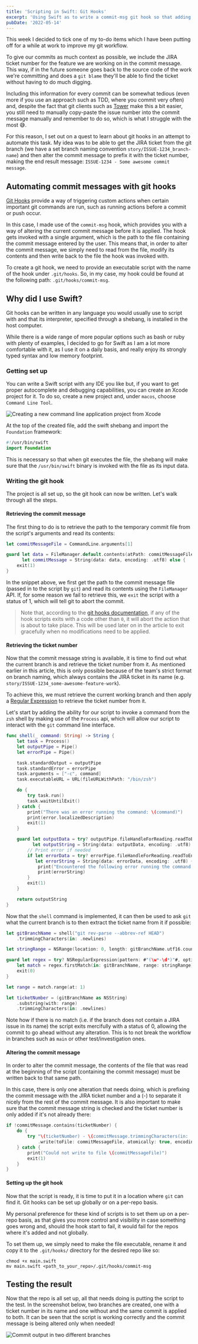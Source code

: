 ```yaml
---
title: 'Scripting in Swift: Git Hooks'
excerpt: 'Using Swift as to write a commit-msg git hook so that adding ticket numbers to a commit message can be automated.'
pubDate: '2022-05-14'
---
```


This week I decided to tick one of my to-do items which I have been putting off for a while at work to improve my git workflow.

To give our commits as much context as possible, we include the JIRA ticket number for the feature we are working on in the commit message. This way, if in the future someone goes back to the source code of the work we're committing and does a `git blame` they'll be able to find the ticket without having to do much digging.

Including this information for every commit can be somewhat tedious (even more if you use an approach such as TDD, where you commit very often) and, despite the fact that git clients such as [Tower](https://www.git-tower.com/mac) make this a bit easier, you still need to manually copy-paste the issue number into the commit message manually and remember to do so, which is what I struggle with the most 😅.

For this reason, I set out on a quest to learn about git hooks in an attempt to automate this task. My idea was to be able to get the JIRA ticket from the git branch (we have a set branch naming convention `story/ISSUE-1234_branch-name`) and then alter the commit message to prefix it with the ticket number, making the end result message: `ISSUE-1234 - Some awesome commit message`.

## Automating commit messages with git hooks

[Git Hooks](https://git-scm.com/book/en/v2/Customizing-Git-Git-Hooks) provide a way of triggering custom actions when certain important git commands are run, such as running actions before a commit or push occur.

In this case, I made use of the `commit-msg` hook, which provides you with a way of altering the current commit message before it is applied. The hook gets invoked with a single argument, which is the path to the file containing the commit message entered by the user. This means that, in order to alter the commit message, we simply need to read from the file, modify its contents and then write back to the file the hook was invoked with.

To create a git hook, we need to provide an executable script with the name of the hook under `.git/hooks`. So, in my case, my hook could be found at the following path: `.git/hooks/commit-msg`.

## Why did I use Swift?

Git hooks can be written in any language you would usually use to script with and that its interpreter, specified through a shebang, is installed in the host computer.

While there is a wide range of more popular options such as bash or ruby with plenty of examples, I decided to go for Swift as I am a lot more comfortable with it, as I use it on a daily basis, and really enjoy its strongly typed syntax and low memory footprint.

### Getting set up

You can write a Swift script with any IDE you like but, if you want to get proper autocomplete and debugging capabilities, you can create an Xcode project for it. To do so, create a new project and, under `macos`, choose `Command Line Tool`.

![Creating a new command line application project from Xcode](/assets/posts/scripting-in-swift-git-hooks/xcode-new-project.png)

At the top of the created file, add the swift shebang and import the `Foundation` framework:

```swift:main.swift
#!/usr/bin/swift
import Foundation
```

This is necessary so that when git executes the file, the shebang will make sure that the `/usr/bin/swift` binary is invoked with the file as its input data.

### Writing the git hook

The project is all set up, so the git hook can now be written. Let's walk through all the steps.

#### Retrieving the commit message

The first thing to do is to retrieve the path to the temporary commit file from the script's arguments and read its contents:

```swift:main.swift
let commitMessageFile = CommandLine.arguments[1]

guard let data = FileManager.default.contents(atPath: commitMessageFile),
      let commitMessage = String(data: data, encoding: .utf8) else {
    exit(1)
}
```

In the snippet above, we first get the path to the commit message file (passed in to the script by `git`) and read its contents using the `FileManager` API. If, for some reason we fail to retrieve this, we `exit` the script with a status of 1, which will tell git to abort the commit.

> Note that, according to the [git hooks documentation](https://git-scm.com/book/en/v2/Customizing-Git-Git-Hooks), if any of the hook scripts exits with a code other than `0`, it will abort the action that is about to take place. This will be used later on in the article to exit gracefully when no modifications need to be applied.

#### Retrieving the ticket number

Now that the commit message string is available, it is time to find out what the current branch is and retrieve the ticket number from it. As mentioned earlier in this article, this is only possible because of the team's strict format on branch naming, which always contains the JIRA ticket in its name (e.g. `story/ISSUE-1234_some-awesome-feature-work`).

To achieve this, we must retrieve the current working branch and then apply a [Regular Expression](https://nshipster.com/swift-regular-expressions/) to retrieve the ticket number from it.

Let's start by adding the ability for our script to invoke a command from the `zsh` shell by making use of the `Process` api, which will allow our script to interact with the `git` command line interface.

```swift:main.swift
func shell(_ command: String) -> String {
    let task = Process()
    let outputPipe = Pipe()
    let errorPipe = Pipe()

    task.standardOutput = outputPipe
    task.standardError = errorPipe
    task.arguments = ["-c", command]
    task.executableURL = URL(fileURLWithPath: "/bin/zsh")

    do {
        try task.run()
        task.waitUntilExit()
    } catch {
        print("There was an error running the command: \(command)")
        print(error.localizedDescription)
        exit(1)
    }

    guard let outputData = try? outputPipe.fileHandleForReading.readToEnd(),
          let outputString = String(data: outputData, encoding: .utf8) else {
        // Print error if needed
        if let errorData = try? errorPipe.fileHandleForReading.readToEnd(),
           let errorString = String(data: errorData, encoding: .utf8) {
            print("Encountered the following error running the command:")
            print(errorString)
        }
        exit(1)
    }

    return outputString
}
```

Now that the `shell` command is implemented, it can then be used to ask `git` what the current branch is to then extract the ticket name from it if possible:

```swift:main.swift
let gitBranchName = shell("git rev-parse --abbrev-ref HEAD")
    .trimmingCharacters(in: .newlines)

let stringRange = NSRange(location: 0, length: gitBranchName.utf16.count)

guard let regex = try? NSRegularExpression(pattern: #"(\w*-\d*)"#, options: .anchorsMatchLines),
    let match = regex.firstMatch(in: gitBranchName, range: stringRange) else {
    exit(0)
}

let range = match.range(at: 1)

let ticketNumber = (gitBranchName as NSString)
    .substring(with: range)
    .trimmingCharacters(in: .newlines)
```

Note how if there is no match (i.e. if the branch does not contain a JIRA issue in its name) the script exits mercifully with a status of 0, allowing the commit to go ahead without any alteration. This is to not break the workflow in branches such as `main` or other test/investigation ones.

#### Altering the commit message

In order to alter the commit message, the contents of the file that was read at the beginning of the script (containing the commit message) must be written back to that same path.

In this case, there is only one alteration that needs doing, which is prefixing the commit message with the JIRA ticket number and a (-) to separate it nicely from the rest of the commit message. It is also important to make sure that the commit message string is checked and the ticket number is only added if it's not already there:

```swift:main.swift
if !commitMessage.contains(ticketNumber) {
    do {
        try "\(ticketNumber) - \(commitMessage.trimmingCharacters(in: .newlines))"
            .write(toFile: commitMessageFile, atomically: true, encoding: .utf8)
    } catch {
        print("Could not write to file \(commitMessageFile)")
        exit(1)
    }
}
```

#### Setting up the git hook

Now that the script is ready, it is time to put it in a location where `git` can find it. Git hooks can be set up globally or on a per-repo basis.

My personal preference for these kind of scripts is to set them up on a per-repo basis, as that gives you more control and visibility in case something goes wrong and, should the hook start to fail, it would fail for the repos where it's added and not globally.

To set them up, we simply need to make the file executable, rename it and copy it to the `.git/hooks/` directory for the desired repo like so:

```bash:Terminal
chmod +x main.swift
mv main.swift <path_to_your_repo>/.git/hooks/commit-msg
```

## Testing the result

Now that the repo is all set up, all that needs doing is putting the script to the test. In the screenshot below, two branches are created, one with a ticket number in its name and one without and the same commit is applied to both. It can be seen that the script is working correctly and the commit message is being altered only when needed!

![Commit output in two different branches](/assets/posts/scripting-in-swift-git-hooks/git-hook-output.png)
